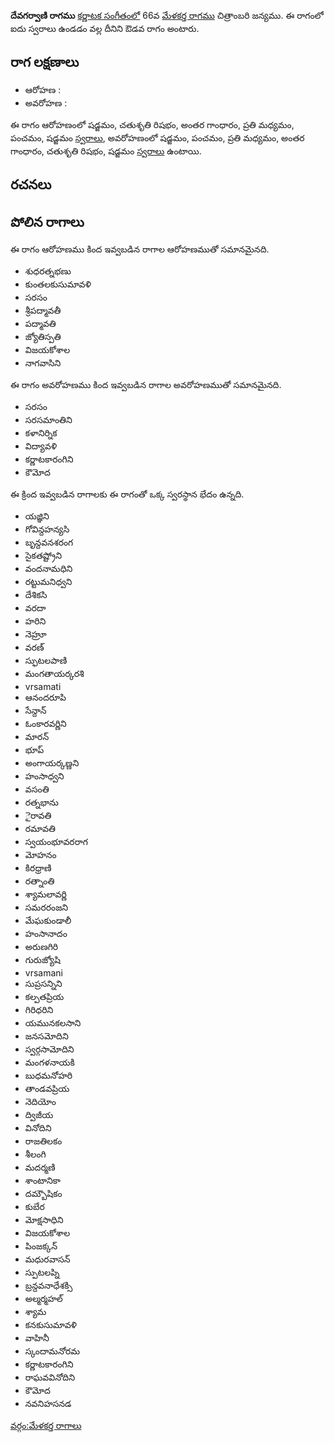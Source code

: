 {{Infobox ragam
	| name          	= దేవగర్వాణి
	| synonym	    	= 
	| mela          	= 
	| chakra        	= 
	| janaka        	= 
	| type          	= ఔడవ
	| arohanam      	= {{svaraC|S|R2|G3|M2|P|S'}} 
	| avarohanam    	= {{svaraC|S'|P|M2|G3|R2|S}}
	| jeeva         	=
	| chhaya        	=
	| nyasa         	=
	| vishesha      	= 
	| equivalent  		= 
}}
{{కర్ణాటక సంగీత రాగాలు}}
'''దేవగర్వాణి రాగము''' [[కర్ణాటక సంగీతం]]లో 66వ [[మేళకర్త రాగము]] చిత్రాంబరి జన్యము.  ఈ రాగంలో ఐదు స్వరాలు ఉండడం వల్ల దీనిని ఔడవ రాగం అంటారు.


==రాగ లక్షణాలు==


* ఆరోహణ : {{svaraC|S|R2|G3|M2|P|S'}} 
* అవరోహణ : {{svaraC|S'|P|M2|G3|R2|S}}

ఈ రాగం ఆరోహణంలో షడ్జమం, చతుశృతి రిషభం, అంతర గాంధారం, ప్రతి మధ్యమం, పంచమం, షడ్జమం [[స్వరాలు]], అవరోహణంలో షడ్జమం, పంచమం, ప్రతి మధ్యమం, అంతర గాంధారం, చతుశృతి రిషభం, షడ్జమం [[స్వరాలు]] ఉంటాయి.

==రచనలు==



==పోలిన రాగాలు==
ఈ రాగం ఆరోహణము కింద ఇవ్వబడిన రాగాల ఆరోహణముతో సమానమైనది.
* శుధరత్నభణు
* కుంతలకుసుమావళి
* సరసం
* శ్రీపద్మావతీ
* పద్మావతి
* జ్యోతిస్పతి
* విజయకోశాల
* నాగవాసిని

ఈ రాగం అవరోహణము కింద ఇవ్వబడిన రాగాల అవరోహణముతో సమానమైనది.
* సరసం
* సరసమాంతిని
* కళానిర్నిక
* విద్యావళి
* కర్ణాటకారంగిని
* కౌమోద

ఈ క్రింద ఇవ్వబడిన రాగాలకు ఈ రాగంతో ఒక్క స్వరస్థాన భేదం ఉన్నది.
* యజ్ఞిని
* గోవిన్దహన్యసి
* బృన్దవనశరంగ
* సైకతష్ట్రోని
* వందనామధిని
* రట్టుమనిధ్వని
* దేశికసి
* వరదా
* హరిని
* నెహ్రూ
* వరణ్
* స్ఫుటలపాణి
* మంగతాయర్కరశి
* vrsamati
* ఆనందరూపి
* సేన్దాన్
* ఓంకారవర్ణిని
* మారన్
* భూప్
* అంగాయర్కణ్ణని
* హంసాధ్వని
* వసంతి
* రత్నభాను
* ైరావతి
* రమావతి
* స్వయంభూవరరాగ
* మోహనం
* కిరధ్రాణి
* రత్నాంతి
* శ్యామలావర్ణి
* సమరరంజని
* మేఘకుండాలీ
* హంసానాదం
* అరుణగిరి
* గురుజ్యోషి
* vrsamani
* సుప్రసన్నిని
* కల్పతప్రియ
* గిరిధరిని
* యమునకలసాని
* జనసమోదిని
* స్వర్గసామోదిని
* మంగళనాయకి
* బుధమనోహరి
* తాండవప్రియ
* నెదియోం
* ద్విజీయ
* వినోదిని
* రాజతిలకం
* శీలంగి
* మదర్మణి
* శాంటానికా
* దమ్బౌషికం
* కుబేర
* మోక్షసాధిని
* విజయకోశాల
* పింజక్కన్
* మధురవాసన్
* స్పుటలప్ని
* బ్రన్దవనాధేశక్సి
* అల్మర్మహల్
* శ్యామ
* కనకుసుమావళి
* వాహినీ
* స్కందామనోరమ
* కర్ణాటకారంగిని
* రాఘవవినోదిని
* కౌమోద
* నవనిహసనడ



[[వర్గం:మేళకర్త రాగాలు]]